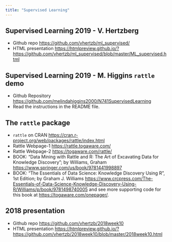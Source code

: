 ```yaml
---
title: "Supervised Learning"
---
```


## Supervised Learning 2019 - V. Hertzberg

* Github repo [https://github.com/vhertzb/ml_supervised/](https://github.com/vhertzb/ml_supervised/)
* HTML presentation [https://htmlpreview.github.io/?https://github.com/vhertzb/ml_supervised/blob/master/ML_supervised.html](https://htmlpreview.github.io/?https://github.com/vhertzb/ml_supervised/blob/master/ML_supervised.html)

## Supervised Learning 2019 - M. Higgins `rattle` demo

* Github Repository [https://github.com/melindahiggins2000/N741SupervisedLearning](https://github.com/melindahiggins2000/N741SupervisedLearning)
* Read the instructions in the README file.

## The `rattle` package

* `rattle` on CRAN [https://cran.r-project.org/web/packages/rattle/index.html](https://cran.r-project.org/web/packages/rattle/index.html)
* Rattle Webpage-1 [https://rattle.togaware.com/](https://rattle.togaware.com/)
* Rattle Webpage-2 [https://togaware.com/rattle/](https://togaware.com/rattle/)
* BOOK: "Data Mining with Rattle and R: The Art of Excavating Data for Knowledge Discovery"; by Williams, Graham [https://www.springer.com/us/book/9781441998897](https://www.springer.com/us/book/9781441998897)
* BOOK: "The Essentials of Data Science: Knowledge Discovery Using R", 1st Edition; by Graham J. Williams [https://www.crcpress.com/The-Essentials-of-Data-Science-Knowledge-Discovery-Using-R/Williams/p/book/9781498740005](https://www.crcpress.com/The-Essentials-of-Data-Science-Knowledge-Discovery-Using-R/Williams/p/book/9781498740005) and see more supporting code for this book at [https://togaware.com/onepager/](https://togaware.com/onepager/).

## 2018 presentation

* Github repo [https://github.com/vhertzb/2018week10](https://github.com/vhertzb/2018week10)
* HTML presentation [https://htmlpreview.github.io/?https://github.com/vhertzb/2018week10/blob/master/2018week10.html](https://htmlpreview.github.io/?https://github.com/vhertzb/2018week10/blob/master/2018week10.html)
